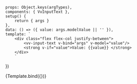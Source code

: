 

<Meta title="Components/InputText" component={VvInputText} />

	props: Object.keys(argTypes),
	components: { VvInputText },
	setup() {
		return { args }
	},
	data: () => ({ value: args.modelValue || '' }),
	template: `
		<div class="flex flex-col justify-between">
			<vv-input-text v-bind="args" v-model="value"/>
			<strong v-if="value">Value: {{value}} </strong> 
		</div>
        `
})

<Canvas>
	<Story
		name="vv-input-text"
		args={{
			text: 'text',
			id: 'vv-input-text',
			name: 'vv-input-text',
			placeholder: 'Placeholder',
			label: 'Label',
			hintLabel: 'Hint label',
			autocomplete: 'off',
			disabled: false,
			readonly: false,
			valid: false,
			error: false,
			loading: false,
			loadingLabel: 'Loading...',
			icon: '',
			iconPosition: null,
			floating: false,
			min: null,
			max: null,
			minlength: null,
			maxlength: null
		}}
		argTypes={{
			id: {
				description: 'Input id',
				table: { category: 'Attributes' }
			},
			name: {
				description: 'Input name',
				table: { category: 'Attributes' }
			},
			placeholder: {
				description: 'Input placeholder',
				table: { category: 'Attributes' }
			},
			iconPosition: {
				options: [null, 'left', 'right'],
				control: {
					type: 'select'
				},
				table: { category: 'Attributes' }
			},
			type: {
				options: ['text', 'password', 'date', 'datetime-local'],
				control: {
					type: 'select'
				},
				table: { category: 'Attributes' }
			},
			minlength: {
				description: 'Min length',
				table: { category: 'Attributes' }
			},
			maxlength: {
				description: 'Max length',
				table: { category: 'Attributes' }
			},
			min: {
				description: 'Min value',
				table: { category: 'Attributes' }
			},
			max: {
				description: 'Max value',
				table: { category: 'Attributes' }
			}
		}}>
		{Template.bind({})}
	</Story>
</Canvas>
